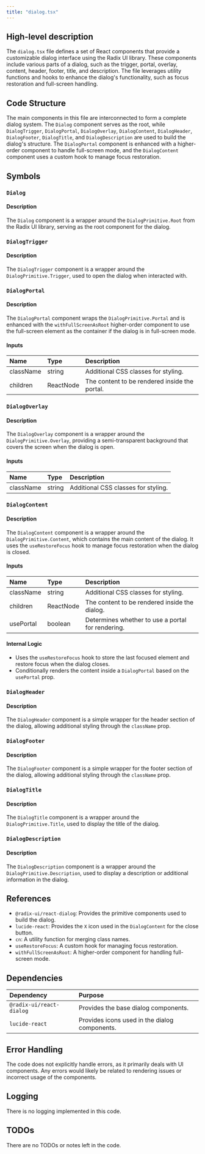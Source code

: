 ```yaml
---
title: "dialog.tsx"
---
```


## High-level description

The `dialog.tsx` file defines a set of React components that provide a customizable dialog interface using the Radix UI library. These components include various parts of a dialog, such as the trigger, portal, overlay, content, header, footer, title, and description. The file leverages utility functions and hooks to enhance the dialog's functionality, such as focus restoration and full-screen handling.

## Code Structure

The main components in this file are interconnected to form a complete dialog system. The `Dialog` component serves as the root, while `DialogTrigger`, `DialogPortal`, `DialogOverlay`, `DialogContent`, `DialogHeader`, `DialogFooter`, `DialogTitle`, and `DialogDescription` are used to build the dialog's structure. The `DialogPortal` component is enhanced with a higher-order component to handle full-screen mode, and the `DialogContent` component uses a custom hook to manage focus restoration.

## Symbols

### `Dialog`
#### Description
The `Dialog` component is a wrapper around the `DialogPrimitive.Root` from the Radix UI library, serving as the root component for the dialog.

### `DialogTrigger`
#### Description
The `DialogTrigger` component is a wrapper around the `DialogPrimitive.Trigger`, used to open the dialog when interacted with.

### `DialogPortal`
#### Description
The `DialogPortal` component wraps the `DialogPrimitive.Portal` and is enhanced with the `withFullScreenAsRoot` higher-order component to use the full-screen element as the container if the dialog is in full-screen mode.

#### Inputs
| Name | Type | Description |
|:-----|:-----|:------------|
| className | string | Additional CSS classes for styling. |
| children | ReactNode | The content to be rendered inside the portal. |

### `DialogOverlay`
#### Description
The `DialogOverlay` component is a wrapper around the `DialogPrimitive.Overlay`, providing a semi-transparent background that covers the screen when the dialog is open.

#### Inputs
| Name | Type | Description |
|:-----|:-----|:------------|
| className | string | Additional CSS classes for styling. |

### `DialogContent`
#### Description
The `DialogContent` component is a wrapper around the `DialogPrimitive.Content`, which contains the main content of the dialog. It uses the `useRestoreFocus` hook to manage focus restoration when the dialog is closed.

#### Inputs
| Name | Type | Description |
|:-----|:-----|:------------|
| className | string | Additional CSS classes for styling. |
| children | ReactNode | The content to be rendered inside the dialog. |
| usePortal | boolean | Determines whether to use a portal for rendering. |

#### Internal Logic
- Uses the `useRestoreFocus` hook to store the last focused element and restore focus when the dialog closes.
- Conditionally renders the content inside a `DialogPortal` based on the `usePortal` prop.

### `DialogHeader`
#### Description
The `DialogHeader` component is a simple wrapper for the header section of the dialog, allowing additional styling through the `className` prop.

### `DialogFooter`
#### Description
The `DialogFooter` component is a simple wrapper for the footer section of the dialog, allowing additional styling through the `className` prop.

### `DialogTitle`
#### Description
The `DialogTitle` component is a wrapper around the `DialogPrimitive.Title`, used to display the title of the dialog.

### `DialogDescription`
#### Description
The `DialogDescription` component is a wrapper around the `DialogPrimitive.Description`, used to display a description or additional information in the dialog.

## References

- `@radix-ui/react-dialog`: Provides the primitive components used to build the dialog.
- `lucide-react`: Provides the `X` icon used in the `DialogContent` for the close button.
- `cn`: A utility function for merging class names.
- `useRestoreFocus`: A custom hook for managing focus restoration.
- `withFullScreenAsRoot`: A higher-order component for handling full-screen mode.

## Dependencies

| Dependency | Purpose |
|:-----------|:--------|
| `@radix-ui/react-dialog` | Provides the base dialog components. |
| `lucide-react` | Provides icons used in the dialog components. |

## Error Handling

The code does not explicitly handle errors, as it primarily deals with UI components. Any errors would likely be related to rendering issues or incorrect usage of the components.

## Logging

There is no logging implemented in this code.

## TODOs

There are no TODOs or notes left in the code.